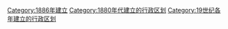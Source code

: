 {{Cat topic in year| topic=建立的行政区划|year=1886}}
[[Category:1886年建立|Category:1886年建立]]
[[Category:1880年代建立的行政区划|Category:1880年代建立的行政区划]]
[[Category:19世纪各年建立的行政区划|Category:19世纪各年建立的行政区划]]